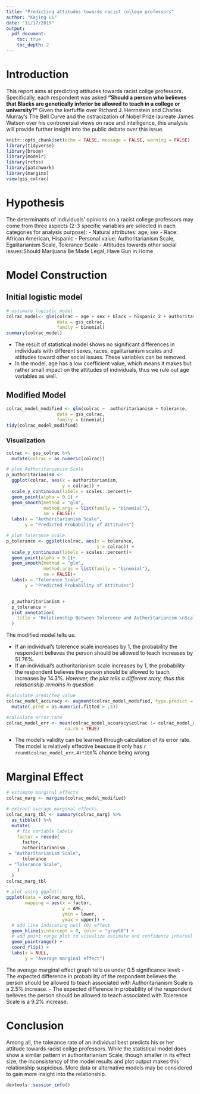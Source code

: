 ```yaml
---
title: "Predicting attitudes towards racist college professors"
author: "Kejing Li"
date: "11/17/2019"
output: 
  pdf_document:
    toc: true
    toc_depth: 2
---
```

# Introduction 

This report aims at predicting attitudes towards racist collge professors. Specifically, each respondent was asked **“Should a person who believes that Blacks are genetically inferior be allowed to teach in a college or university?”** Given the kerfuffle over Richard J. Herrnstein and Charles Murray’s The Bell Curve and the ostracization of Nobel Prize laureate James Watson over his controversial views on race and intelligence, this analysis will provide further insight into the public debate over this issue.

```r
knitr::opts_chunk$set(echo = FALSE, message = FALSE, warning = FALSE)
library(tidyverse)
library(broom)
library(modelr)
library(rcfss)
library(patchwork)
library(margins)
view(gss_colrac)
```

# Hypothesis

The determinants of individuals’ opinions on a racist college professors may come from three aspects (2-3 specific variables are selected in each categories for analysis purpose): 
-	Natural attributes: age, sex
-	Race: African American, Hispanic
-	Personal value: Authoritarianism Scale, Egalitarianism Scale, Tolerance Scale
- Attitudes towards other social issues:Should Marijuana Be Made Legal, Have Gun in Home

# Model Construction 

## Initial logistic model 
```r
# estimate logistic model 
colrac_model<- glm(colrac ~ age + sex + black + hispanic_2 + authoritarianism + egalit_scale + tolerance + grass + owngun,
                   data = gss_colrac,
                   family = binomial)
summary(colrac_model)
```
- The result of statistical model shows no significant differences in individuals with different sexes, races, egalitarianism scales and attitudes toward other social issues. These variables can be removed.
- In the model, age has a low coefficient value, which means it makes but rather small impact on the attitudes of individuals, thus we rule out age variables as well. 


## Modified Model
```r
colrac_model_modified <- glm(colrac ~  authoritarianism + tolerance,
                   data = gss_colrac,
                   family = binomial)
tidy(colrac_model_modified)
```

### Visualization 
```r
colrac <- gss_colrac %>%
  mutate(colrac = as.numeric(colrac))

# plot Authoritarianism Scale
p_authoritarianism <- 
  ggplot(colrac, aes(x = authoritarianism,
                     y = colrac)) +
  scale_y_continuous(labels = scales::percent)+
  geom_point(alpha = 0.1) +
  geom_smooth(method = "glm",
              method.args = list(family = "binomial"),
              se = FALSE)+
  labs(x = "Authoritarianism Scale",
       y = "Predicted Probability of Attitudes")

# plot Tolerance Scale
p_tolerance <- ggplot(colrac, aes(x = tolerance,
                                  y = colrac)) +
  scale_y_continuous(labels = scales::percent)+
  geom_point(alpha = 0.1)+
  geom_smooth(method = "glm",
              method.args = list(family = "binomial"),
              se = FALSE)+ 
  labs(x = "Tolerance Scale",
       y = "Predicted Probability of Attitudes")


  p_authoritarianism +
  p_tolerance +
  plot_annotation(
    title = "Relationship Between Tolerence and Authoritarianism \nScales and Attitudes",
  )
```


The modified model tells us:

- If an individual's tolerence scale increases by 1, the probability the respondent believes the person should be allowed to teach increases by 51.76%.
- If an individual's authoritarianism scale increases by 1, the probability the respondent believes the person should be allowed to teach increases by 14.3%. *However, the plot tells a different story, thus this relationship remains in question*
```r
#calculate predicted value
colrac_model_accuracy <- augment(colrac_model_modified, type.predict = "response") %>%
  mutate(.pred = as.numeric(.fitted > .5))

#calculate error rate
colrac_model_err <- mean(colrac_model_accuracy$colrac != colrac_model_accuracy$.pred,
                      na.rm = TRUE)
```
- The model's validity can be learned through calculation of its error rate. The model is relatively effective beacuse it only has `r round(colrac_model_err,4)*100`% chance being wrong.


# Marginal Effect 

```r
# estimate marginal effects
colrac_marg <- margins(colrac_model_modified)

# extract average marginal effects
colrac_marg_tbl <- summary(colrac_marg) %>%
  as_tibble() %>%
  mutate(
    # fix variable labels
    factor = recode(
      factor,
      authoritarianism
 = "Authoritarianism Scale",
      tolerance
 = "Tolerance Scale",
    )
  )
colrac_marg_tbl
```

```r
# plot using ggplot()
ggplot(data = colrac_marg_tbl,
       mapping = aes(x = factor,
                     y = AME,
                     ymin = lower,
                     ymax = upper)) +
  # add line indicating null (0) effect
  geom_hline(yintercept = 0, color = "gray50") +
  # add point range plot to visualize estimate and confidence interval
  geom_pointrange() +
  coord_flip() +
  labs(x = NULL,
       y = "Average marginal effect")
```
The average marginal effect graph tells us under 0.5 significance level:
- The expected difference in probability of the respondent believes the person should be allowed to teach associated with Authoritarianism Scale is a 2.5% increase.
- The expected difference in probability of the respondent believes the person should be allowed to teach associated with Tolerence Scale is a 9.2% increase.

# Conclusion
Among all, the tolerance rate of an individual best predicts his or her attitude towards racist collge professors. While the statistical model does show a similar pattern in authoritarianism Scale, though smaller in its effect size, the inconsistency of the model results and plot output makes this relationship suspicious. More data or alternative models may be considered to gain more insight into the relationship. 

```r
devtools::session_info()
```
